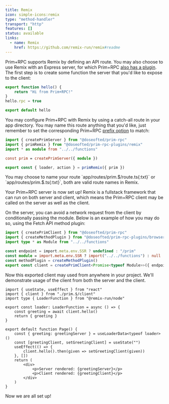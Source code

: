 ```yaml
---
title: Remix
icon: simple-icons:remix
type: "method-handler"
transport: "http"
features: []
status: available
links:
  - name: Remix
    href: https://github.com/remix-run/remix#readme
---
```



Prim+RPC supports Remix by defining an API route. You may also choose to use Remix with an Express server, for which
Prim+RPC [also has a plugin](/docs/reference/plugins/server/express). The first step is to create some function the
server that you'd like to expose to the client:

<CodeFile filename="app/functions/index.ts">

```typescript
export function hello() {
	return "Hi from Prim+RPC!"
}
hello.rpc = true

export default hello
```

</CodeFile>

You may configure Prim+RPC with Remix by using a catch-all route in your app directory. You may name this route anything
that you'd like, just remember to set the corresponding Prim+RPC [prefix option](/docs/reference/config#-prefix) to
match:

<CodeFile filename="app/routes/prim.$/route.ts">

```typescript
import { createPrimServer } from "@doseofted/prim-rpc"
import { primRemix } from "@doseofted/prim-rpc-plugins/remix"
import * as module from "../../functions"

const prim = createPrimServer({ module })

export const { loader, action } = primRemix({ prim })
```

</CodeFile>

<Aside>
	You may choose to name your route `app/routes/prim.$/route.ts{:txt}` or `app/routes/prim.$.ts{:txt}`, both are valid route names in Remix.
</Aside>

Your Prim+RPC server is now set up! Remix is a fullstack framework that can run on both server and client, which means
the Prim+RPC client may be called on the server as well as the client.

On the server, you can avoid a network request from the client by conditionally passing the module. Below is an example
of how you may do so, using the Fetch API method plugin:

<CodeFile filename="app/routes/prim.$/client.ts">

```typescript
import { createPrimClient } from "@doseofted/prim-rpc"
import { createMethodPlugin } from "@doseofted/prim-rpc-plugins/browser"
import type * as Module from "../../functions"

const endpoint = import.meta.env.SSR ? undefined : "/prim"
const module = import.meta.env.SSR ? import("../../functions") : null
const methodPlugin = createMethodPlugin()
export const client = createPrimClient<Promise<typeof Module>>({ endpoint, module, methodPlugin })
```

</CodeFile>

Now this exported client may used from anywhere in your project. We'll demonstrate usage of the client from both the
server and the client.

<CodeFile filename="app/routes/_index.tsx">

```tsx
import { useState, useEffect } from "react"
import { client } from "./prim.$/client"
import type { LoaderFunction } from "@remix-run/node"

export const loader: LoaderFunction = async () => {
	const greeting = await client.hello()
	return { greeting }
}

export default function Page() {
	const { greeting: greetingServer } = useLoaderData<typeof loader>()
	const [greetingClient, setGreetingClient] = useState("")
	useEffect(() => {
		client.hello().then(given => setGreetingClient(given))
	}, [])
	return (
		<div>
			<p>Server rendered: {greetingServer}</p>
			<p>Client rendered: {greetingClient}</p>
		</div>
	)
}
```

</CodeFile>

Now we are all set up!
